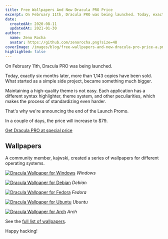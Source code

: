 ```yaml
---
title: Free Wallpapers And New Dracula PRO Price
excerpt: On February 11th, Dracula PRO was being launched. Today, exactly six months later, more than 1,143 copies have been sold. What started as a simple side project, became something much bigger.
date:
  createdAt: 2020-08-11
  updatedAt: 2021-01-30
author:
  name: Zeno Rocha
  avatar: https://github.com/zenorocha.png?size=48
coverImage: /images/blog/free-wallpapers-and-new-dracula-pro-price-a.png
highlighted: false
---
```


On February 11th, Dracula PRO was being launched.

Today, exactly six months later, more than 1,143 copies have been sold. What started as a simple side project, became something much bigger.

Maintaining a high-quality theme is not easy. Each application has a different syntax highlighter, theme system, and other peculiarities, which makes the process of standardizing even harder.

That's why we're announcing the end of the Launch Promo.

In a couple of days, the price will increase to $79.

[Get Dracula PRO at special price](/pro)

## Wallpapers

A community member, kajwski, created a series of wallpapers for different operating systems.

[![Dracula Wallpaper for Windows](/images/blog/free-wallpapers-and-new-dracula-pro-price-a.png)](/wallpaper)
_Windows_

[![Dracula Wallpaper for Debian](/images/blog/free-wallpapers-and-new-dracula-pro-price-b.png)](/wallpaper)
_Debian_

[![Dracula Wallpaper for Fedora](/images/blog/free-wallpapers-and-new-dracula-pro-price-c.png)](/wallpaper)
_Fedora_

[![Dracula Wallpaper for Ubuntu](/images/blog/free-wallpapers-and-new-dracula-pro-price-d.png)](/wallpaper)
_Ubuntu_

[![Dracula Wallpaper for Arch](/images/blog/free-wallpapers-and-new-dracula-pro-price-e.png)](/wallpaper)
_Arch_

See the [full list of wallpapers](/wallpaper).

Happy hacking!

